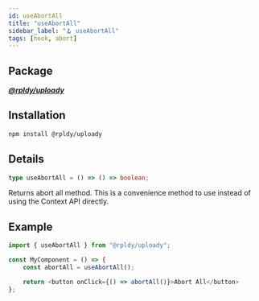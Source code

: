 ```yaml
---
id: useAbortAll
title: "useAbortAll"
sidebar_label: "🪝 useAbortAll"
tags: [hook, abort]
---
```


## Package

**_[@rpldy/uploady](../../packages/rpldy-uploady)_**

## Installation

```bash npm2yarn
npm install @rpldy/uploady
```

## Details

```typescript
type useAbortAll = () => () => boolean;
```

Returns abort all method.
This is a convenience method to use instead of using the Context API directly.

## Example

```javascript
import { useAbortAll } from "@rpldy/uploady";

const MyComponent = () => {
    const abortAll = useAbortAll();

    return <button onClick={() => abortAll()}>Abort All</button>
};
```

